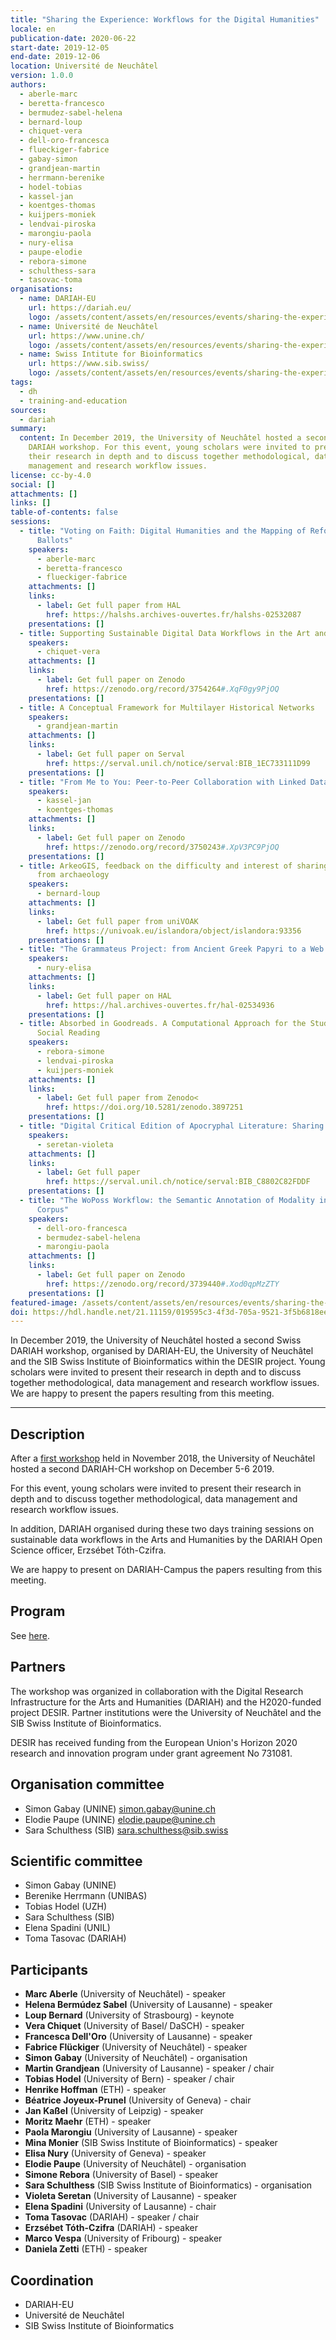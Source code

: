 ```yaml
---
title: "Sharing the Experience: Workflows for the Digital Humanities"
locale: en
publication-date: 2020-06-22
start-date: 2019-12-05
end-date: 2019-12-06
location: Université de Neuchâtel
version: 1.0.0
authors:
  - aberle-marc
  - beretta-francesco
  - bermudez-sabel-helena
  - bernard-loup
  - chiquet-vera
  - dell-oro-francesca
  - flueckiger-fabrice
  - gabay-simon
  - grandjean-martin
  - herrmann-berenike
  - hodel-tobias
  - kassel-jan
  - koentges-thomas
  - kuijpers-moniek
  - lendvai-piroska
  - marongiu-paola
  - nury-elisa
  - paupe-elodie
  - rebora-simone
  - schulthess-sara
  - tasovac-toma
organisations:
  - name: DARIAH-EU
    url: https://dariah.eu/
    logo: /assets/content/assets/en/resources/events/sharing-the-experience-workflows-for-the-digital-humanities/dariah-eu-white.png
  - name: Université de Neuchâtel
    url: https://www.unine.ch/
    logo: /assets/content/assets/en/resources/events/sharing-the-experience-workflows-for-the-digital-humanities/unine-blanc.png
  - name: Swiss Intitute for Bioinformatics
    url: https://www.sib.swiss/
    logo: /assets/content/assets/en/resources/events/sharing-the-experience-workflows-for-the-digital-humanities/sib1.png
tags:
  - dh
  - training-and-education
sources:
  - dariah
summary:
  content: In December 2019, the University of Neuchâtel hosted a second Swiss
    DARIAH workshop. For this event, young scholars were invited to present
    their research in depth and to discuss together methodological, data
    management and research workflow issues.
license: cc-by-4.0
social: []
attachments: []
links: []
table-of-contents: false
sessions:
  - title: "Voting on Faith: Digital Humanities and the Mapping of Reformation
      Ballots"
    speakers:
      - aberle-marc
      - beretta-francesco
      - flueckiger-fabrice
    attachments: []
    links:
      - label: Get full paper from HAL
        href: https://halshs.archives-ouvertes.fr/halshs-02532087
    presentations: []
  - title: Supporting Sustainable Digital Data Workflows in the Art and Humanities
    speakers:
      - chiquet-vera
    attachments: []
    links:
      - label: Get full paper on Zenodo
        href: https://zenodo.org/record/3754264#.XqF0gy9PjOQ
    presentations: []
  - title: A Conceptual Framework for Multilayer Historical Networks
    speakers:
      - grandjean-martin
    attachments: []
    links:
      - label: Get full paper on Serval
        href: https://serval.unil.ch/notice/serval:BIB_1EC733111D99
    presentations: []
  - title: "From Me to You: Peer-to-Peer Collaboration with Linked Data"
    speakers:
      - kassel-jan
      - koentges-thomas
    attachments: []
    links:
      - label: Get full paper on Zenodo
        href: https://zenodo.org/record/3750243#.XpV3PC9PjOQ
    presentations: []
  - title: ArkeoGIS, feedback on the difficulty and interest of sharing digital data
      from archaeology
    speakers:
      - bernard-loup
    attachments: []
    links:
      - label: Get full paper from uniVOAK
        href: https://univoak.eu/islandora/object/islandora:93356
    presentations: []
  - title: "The Grammateus Project: from Ancient Greek Papyri to a Web Application"
    speakers:
      - nury-elisa
    attachments: []
    links:
      - label: Get full paper on HAL
        href: https://hal.archives-ouvertes.fr/hal-02534936
    presentations: []
  - title: Absorbed in Goodreads. A Computational Approach for the Study of Online
      Social Reading
    speakers:
      - rebora-simone
      - lendvai-piroska
      - kuijpers-moniek
    attachments: []
    links:
      - label: Get full paper from Zenodo<
        href: https://doi.org/10.5281/zenodo.3897251
    presentations: []
  - title: "Digital Critical Edition of Apocryphal Literature: Sharing the Pipeline"
    speakers:
      - seretan-violeta
    attachments: []
    links:
      - label: Get full paper
        href: https://serval.unil.ch/notice/serval:BIB_C8802C82FDDF
    presentations: []
  - title: "The WoPoss Workflow: the Semantic Annotation of Modality in a Diachronic
      Corpus"
    speakers:
      - dell-oro-francesca
      - bermudez-sabel-helena
      - marongiu-paola
    attachments: []
    links:
      - label: Get full paper on Zenodo
        href: https://zenodo.org/record/3739440#.Xod0qpMzZTY
    presentations: []
featured-image: /assets/content/assets/en/resources/events/sharing-the-experience-workflows-for-the-digital-humanities/featured-image.png
doi: https://hdl.handle.net/21.11159/019595c3-4f3d-705a-9521-3f5b6818ee47
---
```

In December 2019, the University of Neuchâtel hosted a second Swiss DARIAH workshop, organised by DARIAH-EU, the University of Neuchâtel and the SIB Swiss Institute of Bioinformatics within the DESIR project. Young scholars were invited to present their research in depth and to discuss together methodological, data management and research workflow issues. We are happy to present the papers resulting from this meeting.

---

## Description

After a [first workshop](https://www.unine.ch/dariah-ch/home.html) held in November 2018, the University of Neuchâtel hosted a second DARIAH-CH workshop on December 5-6 2019.

For this event, young scholars were invited to present their research in depth and to discuss together methodological, data management and research workflow issues.

In addition, DARIAH organised during these two days training sessions on sustainable data workflows in the Arts and Humanities by the DARIAH Open Science officer, Erzsébet Tóth-Czifra.

We are happy to present on DARIAH-Campus the papers resulting from this meeting.

## Program

See [here](https://dariah-ch-ws19.sciencesconf.org/program).

## Partners

The workshop was organized in collaboration with the Digital Research Infrastructure for the Arts and Humanities (DARIAH) and the H2020-funded project DESIR. Partner institutions were the University of Neuchâtel and the SIB Swiss Institute of Bioinformatics.

DESIR has received funding from the European Union's Horizon 2020 research and innovation program under grant agreement No 731081.

## Organisation committee

- Simon Gabay (UNINE) [simon.gabay@unine.ch](mailto:simon.gabay@unine.ch)
- Elodie Paupe (UNINE) [elodie.paupe@unine.ch](mailto:elodie.paupe@unine.ch)
- Sara Schulthess (SIB) [sara.schulthess@sib.swiss](mailto:sara.schulthess@sib.swiss)

## Scientific committee

- Simon Gabay (UNINE)
- Berenike Herrmann (UNIBAS)
- Tobias Hodel (UZH)
- Sara Schulthess (SIB)
- Elena Spadini (UNIL)
- Toma Tasovac (DARIAH)

## Participants

- **Marc Aberle** (University of Neuchâtel) - speaker
- **Helena Bermúdez Sabel** (University of Lausanne) - speaker
- **Loup Bernard** (University of Strasbourg) - keynote
- **Vera Chiquet** (University of Basel/ DaSCH) - speaker
- **Francesca Dell'Oro** (University of Lausanne) - speaker
- **Fabrice Flückiger** (University of Neuchâtel) - speaker
- **Simon Gabay** (University of Neuchâtel) - organisation
- **Martin Grandjean** (University of Lausanne) - speaker / chair
- **Tobias Hodel** (University of Bern) - speaker / chair
- **Henrike Hoffman** (ETH) - speaker
- **Béatrice Joyeux-Prunel** (University of Geneva) - chair
- **Jan Kaßel** (University of Leipzig) - speaker
- **Moritz Maehr** (ETH) - speaker
- **Paola Marongiu** (University of Lausanne) - speaker
- **Mina Monier** (SIB Swiss Institute of Bioinformatics) - speaker
- **Elisa Nury** (University of Geneva) - speaker
- **Elodie Paupe** (University of Neuchâtel) - organisation
- **Simone Rebora** (University of Basel) - speaker
- **Sara Schulthess** (SIB Swiss Institute of Bioinformatics) - organisation
- **Violeta Seretan** (University of Lausanne) - speaker
- **Elena Spadini** (University of Lausanne) - chair
- **Toma Tasovac** (DARIAH) - speaker / chair
- **Erzsébet Tóth-Czifra** (DARIAH) - speaker
- **Marco Vespa** (University of Fribourg) - speaker
- **Daniela Zetti** (ETH) - speaker

## Coordination

- DARIAH-EU
- Université de Neuchâtel
- SIB Swiss Institute of Bioinformatics
